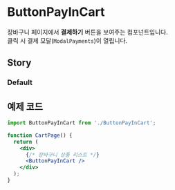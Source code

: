 
<Meta title="Cart/ButtonPayInCart" component={ButtonPayInCart} />

# ButtonPayInCart

장바구니 페이지에서 **결제하기** 버튼을 보여주는 컴포넌트입니다.  
클릭 시 결제 모달(`ModalPayments`)이 열립니다.


## Story

### Default
<Story of={ButtonPayInCartStories.Default} />


## 예제 코드

```jsx
import ButtonPayInCart from './ButtonPayInCart';

function CartPage() {
  return (
    <div>
      {/* 장바구니 상품 리스트 */}
      <ButtonPayInCart />
    </div>
  );
}
```